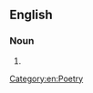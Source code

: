 ==English==

===Noun===
{{head|en|noun plural form}}

# {{plural of|epyllion|lang=en}}

[[Category:en:Poetry]]